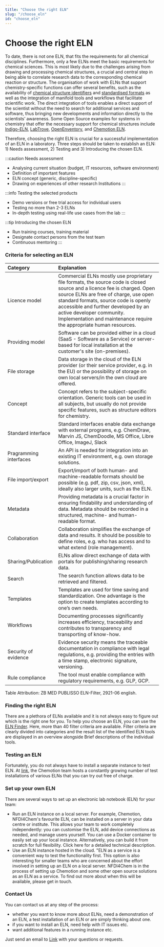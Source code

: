```yaml
---
title: "Choose the right ELN"
slug: "/choose_eln"
id: "choose_eln"
---
```



# Choose the right ELN

To date, there is not one ELN, that fits the requirements for all chemical disciplines. Furthermore, only a few ELNs meet the basic requirements for chemical sciences. This is most likely due to the challenges arising from drawing and processing chemical structures, a crucial and central step in being able to correlate research data to the corresponding chemical reaction or structure. The organisation of work with ELNs that support chemistry-specific functions can offer several benefits, such as the availability of [chemical structure identifiers](/docs/machine-readable_chemical_structures) and [standardised formats](/docs/format_standards) as well as the integration of manifold tools and workflows that facilitate scientific work. The direct integration of tools enables a direct support of the scientist without the need to search for additional services and software, thus bringing new developments and information directly to the scientists’ awareness. Some Open Source examples for systems in chemistry that offer the necessary support for chemical structures include [Indigo-ELN](https://lifescience.opensource.epam.com/indigo/eln/index.html), [LabTrove](http://labtrove.org/), [OpenEnventory](http://www.open-enventory.de/), and [Chemotion ELN](https://eln.chemotion.net/home).

Therefore, choosing the right ELN is crucial for a successful implementation of an ELN in a laboratory. Three steps should be taken to establish an ELN: 1) Needs assessment, 2) Testing and 3) Introducing the chosen ELN.

:::caution Needs assessment
- Analysing current situation (budget, IT resources, software environment)
- Definition of important features
- ELN concept (generic, discipline-specific)
- Drawing on experiences of other research Institutions
:::

:::info Testing the selected products
- Demo versions or free trial access for individual users
- Testing no more than 2-3 ELNs
- In-depth testing using real-life use cases from the lab
:::

:::tip Introducing the chosen ELN
- Run training courses, training material
- Designate contact persons from the test team
- Continuous mentoring
:::


### Criteria for selecting an ELN

|Category|Explanation|
|:------------|:------------|
|Licence model|Commercial ELNs mostly use proprietary file formats, the source code is closed source and a licence fee is charged. Open source ELNs are free of charge, use open standard formats, source code is openly accessible and further developed by an active developer community. Implementation and maintenance require the appropriate human resources.|
|Providing model|Software can be provided either in a cloud (SaaS - Software as a Service) or server-based for local installation at the customer's site (on-premises).|
|File storage|Data storage in the cloud of the ELN provider (or their service provider, e.g. in the EU) or the possibility of storage on own local servers/in the own cloud are offered.|
|Concept|Concept refers to the subject-specific orientation. Generic tools can be used in all subjects, but usually do not provide specific features, such as structure editors for chemistry.|
|Standard interface|Standard interfaces enable data exchange with external programs, e.g. ChemDraw, Marvin JS, ChemDoodle, MS Office, Libre Office, ImageJ, Slack|
|Pragramming interfaces|An API is needed for integration into an existing IT environment, e.g. own storage solutions.|
|File import/export|Export/import of both human- and machine-readable formats should be possible (e.g. pdf, zip, csv, json, xml), ideally also larger units, such as the ELN.|
|Metadata|Providing metadata is a crucial factor in ensuring findability and understanding of data. Metadata should be recorded in a structured, machine- and human-readable format.|
|Collaboration|Collaboration simplifies the exchange of data and results. It should be possible to define roles, e.g. who has access and to what extend (role management).|
|Sharing/Publication|ELNs allow direct exchange of data with portals for publishing/sharing research data.|
|Search|The search function allows data to be retrieved and filtered.|
|Templates|Templates are used for time saving and standardization. One advantage is the option to create templates according to one’s own needs.|
|Workflows|Documenting processes significantly increases efficiency, traceability and contributes to transparency and transporting of know-how.|
|Security of evidence|Evidence security means the traceable documentation in compliance with legal regulations, e.g. providing the entries with a time stamp, electronic signature, versioning.|
|Rule compliance|The tool must enable compliance with regulatory requirements, e.g. GLP, GCP.|
Table Attribution: ZB MED PUBLISSO ELN-Filter, 2921-06 english.

### Finding the right ELN
There are a plethora of ELNs available and it is not always easy to figure out which is the right one for you. To help you choose an ELN, you can use the [ELN Finder](https://eln-finder.ulb.tu-darmstadt.de/home). Here, more than 40 filter criteria are available. Filter criteria are clearly divided into categories and the result list of the identified ELN tools are displayed in an overview alongside Brief descriptions of the individual tools.

### Testing an ELN
Fortunately, you do not always have to install a separate instance to test ELN. At [link](https://demo.chemotion.scc.kit.edu/), the Chemotion team hosts a constantly growing number of test installations of various ELNs that you can try out free of charge.

### Set up your own ELN
There are several ways to set up an electronic lab notebook (ELN) for your team:
- Run an ELN instance on a local server. For example, Chemotion, NFDI4Chem's favourite ELN, can be installed on a server in your data centre or institute. This allows your team to work completely independently: you can customise the ELN, add device connections as needed, and manage users yourself. You can use a Docker container to easily set up your local instance. Alternatively, you can build it from scratch for full flexibility. Click here for a detailed technical description.
- Use an ELN instance hosted in the cloud. "ELN as a service is a convenient way to test the functionality first. This option is also interesting for smaller teams who are concerned about the effort involved in setting up an ELN on a local server. NFDI4Chem is in the process of setting up Chemotion and some other open source solutions as an ELN as a service. To find out more about when this will be available, please get in touch.


### Contact Us
You can contact us at any step of the process:
- whether you want to know more about ELNs, need a demonstration of an ELN, a test installation of an ELN or are simply thinking about one.
- if you want to install an ELN, need help with IT issues etc.
- want additional features in a running instance etc.

Just send an email to [Link](mailto:helpdesk@nfdi4chem.de) with your questions or requests.
